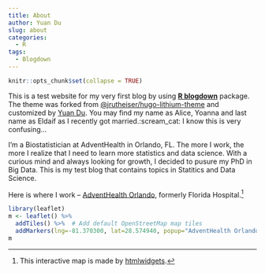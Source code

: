 ```yaml
---
title: About
author: Yuan Du
slug: about
categories:
  - R
tags:
  - Blogdown
---
```

```r
knitr::opts_chunk$set(collapse = TRUE)
```
This is a test website for my very first blog by using [**R blogdown**](https://github.com/rstudio/blogdown) package. The theme was forked from [@jrutheiser/hugo-lithium-theme](https://github.com/jrutheiser/hugo-lithium-theme) and customized by [Yuan Du](https://github.com/YuanEldaif). You may find my name as Alice, Yoanna and last name as Eldaif as I recently got married.:scream_cat: I know this is very confusing...



I'm a Biostatistician at AdventHealth in Orlando, FL. The more I work, the more I realize that I need to learn more statistics and data science. With a curious mind and always looking for growth, I decided to pusure my PhD in Big Data. This is my test blog that contains topics in Statitics and Data Science. 

Here is where I work -- [AdventHealth Orlando](https://www.adventhealth.com/hospital/adventhealth-orlando), formerly Florida Hospital.^[This interactive map is made by [htmlwidgets](https://www.htmlwidgets.org/).]

```r
library(leaflet)
m <- leaflet() %>%
  addTiles() %>%  # Add default OpenStreetMap map tiles
  addMarkers(lng=-81.370300, lat=28.574940, popup="AdventHealth Orlando,FL")
m
```